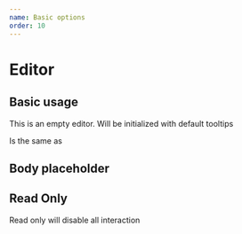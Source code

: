 ```yaml
---
name: Basic options
order: 10
---
```



# Editor

<PropsTable of={Dante} />

## Basic usage

This is an empty editor. Will be initialized with default tooltips

<Playground>
  <Dante />
</Playground>

Is the same as

<Playground>
  <Dante content={null} />
</Playground>

## Body placeholder

<Playground>
  <Dante body_placeholder={"Do what you will" } 
  />
</Playground>

## Read Only

Read only will disable all interaction

<Playground>
  <Dante read_only={true} />
</Playground>
